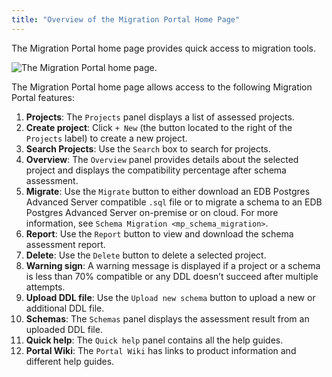 ```yaml
---
title: "Overview of the Migration Portal Home Page"
---
```


<div id="mp_overview_home" class="registered_link"></div>


The Migration Portal home page provides quick access to migration tools.

![The Migration Portal home page.](../images/mp_overview_home.png)

The Migration Portal home page allows access to the following Migration Portal features:

1.  **Projects**: The `Projects` panel displays a list of assessed projects.
2.  **Create project**: Click `+ New` (the button located to the right of the `Projects` label) to create a new project.
3.  **Search Projects**: Use the `Search` box to search for projects.
4.  **Overview**: The `Overview` panel provides details about the selected project and displays the compatibility percentage after schema assessment.
5.  **Migrate**: Use the `Migrate` button to either download an EDB Postgres Advanced Server compatible `.sql` file or to migrate a schema to an EDB Postgres Advanced Server on-premise or on cloud. For more information, see `Schema Migration <mp_schema_migration>`.
6.  **Report**: Use the `Report` button to view and download the schema assessment report.
7.  **Delete**: Use the `Delete` button to delete a selected project.
8.  **Warning sign**: A warning message is displayed if a project or a schema is less than 70% compatible or any DDL doesn’t succeed after multiple attempts.
9.  **Upload DDL file**: Use the `Upload new schema` button to upload a new or additional DDL file.
10. **Schemas**: The `Schemas` panel displays the assessment result from an uploaded DDL file.
11. **Quick help**: The `Quick help` panel contains all the help guides.
12. **Portal Wiki**: The `Portal Wiki` has links to product information and different help guides.
